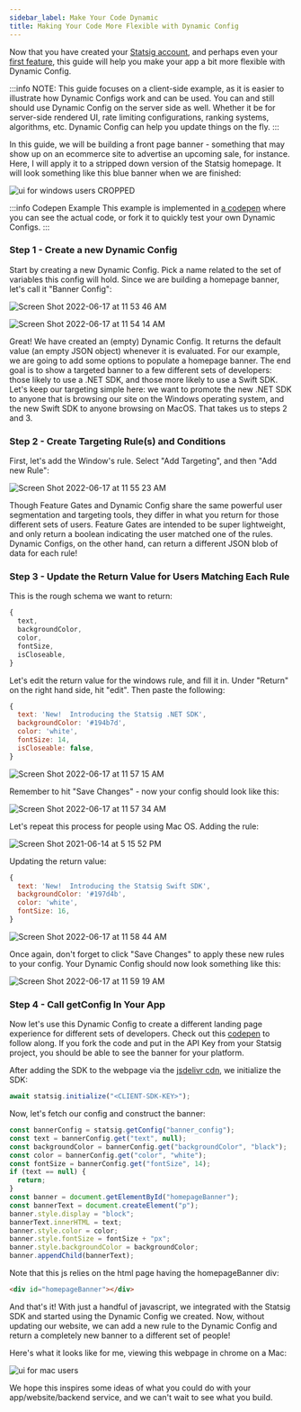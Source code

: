 ```yaml
---
sidebar_label: Make Your Code Dynamic
title: Making Your Code More Flexible with Dynamic Config
---
```


Now that you have created your [Statsig account](/#account-sign-up-and-api-key), and perhaps even your [first feature](/guides/first-feature), this guide will help you make your app a bit more flexible with Dynamic Config.

:::info
NOTE: This guide focuses on a client-side example, as it is easier to illustrate how Dynamic Configs work and can be used. You can and still should use
Dynamic Config on the server side as well. Whether it be for server-side rendered UI, rate limiting configurations, ranking systems, algorithms, etc. Dynamic Config can help you update things on the fly.
:::

In this guide, we will be building a front page banner - something that may show up on an ecommerce site to advertise an upcoming sale, for instance.
Here, I will apply it to a stripped down version of the Statsig homepage. It will look something like this blue banner when we are finished:

![ui for windows users CROPPED](https://user-images.githubusercontent.com/74584483/118710635-67a85680-b7d3-11eb-9211-897a9dacb0c3.jpg)

:::info Codepen Example
This example is implemented in [a codepen](https://codepen.io/tore-statsig/pen/mdWEajo) where you can see the actual code, or fork it to quickly test your own Dynamic Configs.
:::

### Step 1 - Create a new Dynamic Config

Start by creating a new Dynamic Config. Pick a name related to the set of variables this config will hold. Since we are building a homepage banner, let's call it "Banner Config":

![Screen Shot 2022-06-17 at 11 53 46 AM](https://user-images.githubusercontent.com/74584483/174385529-287687a5-e23d-48ca-adfb-465f01c6ddb2.png)

![Screen Shot 2022-06-17 at 11 54 14 AM](https://user-images.githubusercontent.com/74584483/174385719-0312a8d0-8da9-46e0-ad13-e86c4eee459e.png)

Great! We have created an (empty) Dynamic Config. It returns the default value (an empty JSON object) whenever it is evaluated. For our example, we are going to add some options to populate a homepage banner. The end goal is to show a targeted banner to a few different sets of developers: those likely to use a .NET SDK, and those more likely to use a Swift SDK. Let's keep our targeting simple here: we want to promote the new .NET SDK to anyone that is browsing our site on the Windows operating system, and the new Swift SDK to anyone browsing on MacOS. That takes us to steps 2 and 3.

### Step 2 - Create Targeting Rule(s) and Conditions

First, let's add the Window's rule.  Select "Add Targeting", and then "Add new Rule":

![Screen Shot 2022-06-17 at 11 55 23 AM](https://user-images.githubusercontent.com/74584483/174385876-24f9e6b9-10c2-4b6f-a62e-c4de8ad28f01.png)

Though Feature Gates and Dynamic Config share the same powerful user segmentation and targeting tools, they differ in what you return for those different sets of users. Feature Gates are intended to be super lightweight, and only return a boolean indicating the user matched one of the rules. Dynamic Configs, on the other hand, can return a different JSON blob of data for each rule!

### Step 3 - Update the Return Value for Users Matching Each Rule

This is the rough schema we want to return:

```js
{
  text,
  backgroundColor,
  color,
  fontSize,
  isCloseable,
}
```

Let's edit the return value for the windows rule, and fill it in.  Under "Return" on the right hand side, hit "edit". Then paste the following:

```js
{
  text: 'New!  Introducing the Statsig .NET SDK',
  backgroundColor: '#194b7d',
  color: 'white',
  fontSize: 14,
  isCloseable: false,
}
```

![Screen Shot 2022-06-17 at 11 57 15 AM](https://user-images.githubusercontent.com/74584483/174386214-c36d4c26-ca1b-4fe1-9e08-d001f73896f4.png)

Remember to hit "Save Changes" - now your config should look like this:

![Screen Shot 2022-06-17 at 11 57 34 AM](https://user-images.githubusercontent.com/74584483/174386190-3182bd62-f6e5-47d7-a03a-7324b926db9c.png)


Let's repeat this process for people using Mac OS. Adding the rule:

![Screen Shot 2021-06-14 at 5 15 52 PM](https://user-images.githubusercontent.com/82126616/121974697-cd392580-cd34-11eb-910a-79088e0bb439.png)

Updating the return value:

```js
{
  text: 'New!  Introducing the Statsig Swift SDK',
  backgroundColor: '#197d4b',
  color: 'white',
  fontSize: 16,
}
```

![Screen Shot 2022-06-17 at 11 58 44 AM](https://user-images.githubusercontent.com/74584483/174386362-6dbfb98d-9069-49bc-b9aa-e6297354df04.png)

Once again, don't forget to click "Save Changes" to apply these new rules to your config. Your Dynamic Config should now look something like this:

![Screen Shot 2022-06-17 at 11 59 19 AM](https://user-images.githubusercontent.com/74584483/174386422-68467c95-e6d8-4661-8ff7-5c52838deaac.png)

### Step 4 - Call getConfig In Your App

Now let's use this Dynamic Config to create a different landing page experience for different sets of developers. Check out this [codepen](https://codepen.io/tore-statsig/pen/mdWEajo) to follow along. If you fork the code and put in the API Key from your Statsig project, you should be able to see the banner for your platform.

After adding the SDK to the webpage via the [jsdelivr cdn](https://www.jsdelivr.com/package/npm/statsig-js), we initialize the SDK:

```js
await statsig.initialize("<CLIENT-SDK-KEY>");
```

Now, let's fetch our config and construct the banner:

```js
const bannerConfig = statsig.getConfig("banner_config");
const text = bannerConfig.get("text", null);
const backgroundColor = bannerConfig.get("backgroundColor", "black");
const color = bannerConfig.get("color", "white");
const fontSize = bannerConfig.get("fontSize", 14);
if (text == null) {
  return;
}
const banner = document.getElementById("homepageBanner");
const bannerText = document.createElement("p");
banner.style.display = "block";
bannerText.innerHTML = text;
banner.style.color = color;
banner.style.fontSize = fontSize + "px";
banner.style.backgroundColor = backgroundColor;
banner.appendChild(bannerText);
```

Note that this js relies on the html page having the homepageBanner div:

```html
<div id="homepageBanner"></div>
```

And that's it! With just a handful of javascript, we integrated with the Statsig SDK and started using the Dynamic Config we created. Now, without updating our website, we can add a new rule to the Dynamic Config and return a completely new banner to a different set of people!

Here's what it looks like for me, viewing this webpage in chrome on a Mac:

![ui for mac users](https://user-images.githubusercontent.com/74584483/118565632-70435300-b727-11eb-96c3-fb512d89f928.png)

We hope this inspires some ideas of what you could do with your app/website/backend service, and we can't wait to see what you build.
